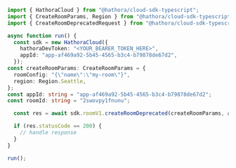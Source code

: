 ```typescript CreateRoomDeprecated.ts
import { HathoraCloud } from "@hathora/cloud-sdk-typescript";
import { CreateRoomParams, Region } from "@hathora/cloud-sdk-typescript/dist/models/components";
import { CreateRoomDeprecatedRequest } from "@hathora/cloud-sdk-typescript/dist/models/operations";

async function run() {
  const sdk = new HathoraCloud({
    hathoraDevToken: "<YOUR_BEARER_TOKEN_HERE>",
    appId: "app-af469a92-5b45-4565-b3c4-b79878de67d2",
  });
const createRoomParams: CreateRoomParams = {
  roomConfig: "{\"name\":\"my-room\"}",
  region: Region.Seattle,
};
const appId: string = "app-af469a92-5b45-4565-b3c4-b79878de67d2";
const roomId: string = "2swovpy1fnunu";

  const res = await sdk.roomV1.createRoomDeprecated(createRoomParams, appId, roomId);

  if (res.statusCode == 200) {
    // handle response
  }
}

run();
```
